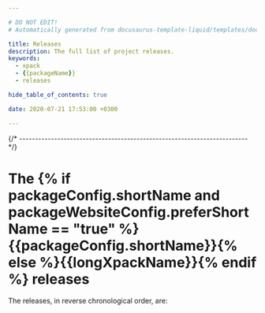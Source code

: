 ```yaml
---

# DO NOT EDIT!
# Automatically generated from docusaurus-template-liquid/templates/docusaurus.

title: Releases
description: The full list of project releases.
keywords:
  - xpack
  - {{packageName}}
  - releases

hide_table_of_contents: true

date: 2020-07-21 17:53:00 +0300

---
```



{/* ------------------------------------------------------------------------ */}

# The {% if packageConfig.shortName and packageWebsiteConfig.preferShortName == "true" %}{{packageConfig.shortName}}{% else %}{{longXpackName}}{% endif %} releases

The releases, in reverse chronological order, are:

<ReleasesList />
